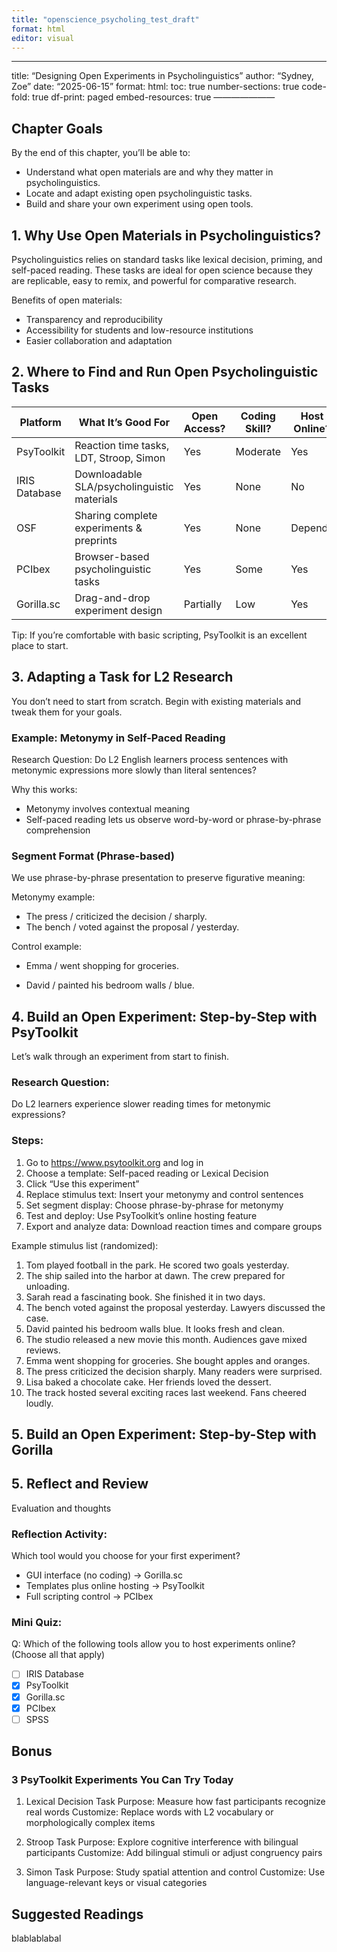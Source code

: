 ---
title: "openscience_psycholing_test_draft"
format: html
editor: visual
---

------------------------------------------------------------------------

title: "Designing Open Experiments in Psycholinguistics" author: "Sydney, Zoe" date: "2025-06-15" format: html: toc: true number-sections: true code-fold: true df-print: paged embed-resources: true ---------------------

## Chapter Goals

By the end of this chapter, you’ll be able to:

-   Understand what open materials are and why they matter in psycholinguistics.
-   Locate and adapt existing open psycholinguistic tasks.
-   Build and share your own experiment using open tools.

## 1. Why Use Open Materials in Psycholinguistics?

Psycholinguistics relies on standard tasks like lexical decision, priming, and self-paced reading. These tasks are ideal for open science because they are replicable, easy to remix, and powerful for comparative research.

Benefits of open materials:

-   Transparency and reproducibility
-   Accessibility for students and low-resource institutions
-   Easier collaboration and adaptation

## 2. Where to Find and Run Open Psycholinguistic Tasks

| Platform | What It’s Good For | Open Access? | Coding Skill? | Host Online? |
|------------|--------------------------|------------|------------|------------|
| PsyToolkit | Reaction time tasks, LDT, Stroop, Simon | Yes | Moderate | Yes |
| IRIS Database | Downloadable SLA/psycholinguistic materials | Yes | None | No |
| OSF | Sharing complete experiments & preprints | Yes | None | Depends |
| PCIbex | Browser-based psycholinguistic tasks | Yes | Some | Yes |
| Gorilla.sc | Drag-and-drop experiment design | Partially | Low | Yes |

Tip: If you’re comfortable with basic scripting, PsyToolkit is an excellent place to start.

## 3. Adapting a Task for L2 Research

You don’t need to start from scratch. Begin with existing materials and tweak them for your goals.

### Example: Metonymy in Self-Paced Reading

Research Question: Do L2 English learners process sentences with metonymic expressions more slowly than literal sentences?

Why this works:

-   Metonymy involves contextual meaning
-   Self-paced reading lets us observe word-by-word or phrase-by-phrase comprehension

### Segment Format (Phrase-based)

We use phrase-by-phrase presentation to preserve figurative meaning:

Metonymy example:

-   The press / criticized the decision / sharply.
-   The bench / voted against the proposal / yesterday.

Control example:

-   Emma / went shopping for groceries.

-   David / painted his bedroom walls / blue.

## 4. Build an Open Experiment: Step-by-Step with PsyToolkit

Let’s walk through an experiment from start to finish.

### Research Question:

Do L2 learners experience slower reading times for metonymic expressions?

### Steps:

1.  Go to <https://www.psytoolkit.org> and log in
2.  Choose a template: Self-paced reading or Lexical Decision
3.  Click “Use this experiment”
4.  Replace stimulus text: Insert your metonymy and control sentences
5.  Set segment display: Choose phrase-by-phrase for metonymy
6.  Test and deploy: Use PsyToolkit’s online hosting feature
7.  Export and analyze data: Download reaction times and compare groups

Example stimulus list (randomized):

1.  Tom played football in the park. He scored two goals yesterday.
2.  The ship sailed into the harbor at dawn. The crew prepared for unloading.
3.  Sarah read a fascinating book. She finished it in two days.
4.  The bench voted against the proposal yesterday. Lawyers discussed the case.
5.  David painted his bedroom walls blue. It looks fresh and clean.
6.  The studio released a new movie this month. Audiences gave mixed reviews.
7.  Emma went shopping for groceries. She bought apples and oranges.
8.  The press criticized the decision sharply. Many readers were surprised.
9.  Lisa baked a chocolate cake. Her friends loved the dessert.
10. The track hosted several exciting races last weekend. Fans cheered loudly.

## 5. Build an Open Experiment: Step-by-Step with Gorilla

## 5. Reflect and Review

Evaluation and thoughts

### Reflection Activity:

Which tool would you choose for your first experiment?

-   GUI interface (no coding) → Gorilla.sc
-   Templates plus online hosting → PsyToolkit
-   Full scripting control → PCIbex

### Mini Quiz:

Q: Which of the following tools allow you to host experiments online? (Choose all that apply)

-   [ ] IRIS Database
-   [x] PsyToolkit
-   [x] Gorilla.sc
-   [x] PCIbex
-   [ ] SPSS

## Bonus 

### 3 PsyToolkit Experiments You Can Try Today

1.  Lexical Decision Task Purpose: Measure how fast participants recognize real words Customize: Replace words with L2 vocabulary or morphologically complex items

2.  Stroop Task Purpose: Explore cognitive interference with bilingual participants Customize: Add bilingual stimuli or adjust congruency pairs

3.  Simon Task Purpose: Study spatial attention and control Customize: Use language-relevant keys or visual categories

## Suggested Readings

blablablabal
